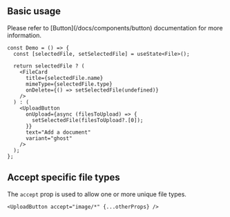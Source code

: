 

## Basic usage

<Callout title="This component is a button">
  Please refer to [Button](/docs/components/button) documentation for more
  information.
</Callout>

<Preview>
  <DemoUploadButton />
</Preview>

```tsx
const Demo = () => {
  const [selectedFile, setSelectedFile] = useState<File>();

  return selectedFile ? (
    <FileCard
      title={selectedFile.name}
      mimeType={selectedFile.type}
      onDelete={() => setSelectedFile(undefined)}
    />
  ) : (
    <UploadButton
      onUpload={async (filesToUpload) => {
        setSelectedFile(filesToUpload?.[0]);
      }}
      text="Add a document"
      variant="ghost"
    />
  );
};
```

## Accept specific file types

The `accept` prop is used to allow one or more unique file types.

<Preview>
  <DemoUploadButton withAccept />
</Preview>

```tsx
<UploadButton accept="image/*" {...otherProps} />
```
